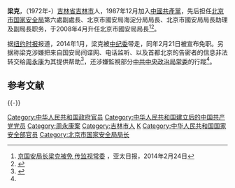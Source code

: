 '''梁克'''，（1972年-）[[吉林省|吉林省]][[吉林市|吉林市]]人，1987年12月加入[[中國共產黨|中國共產黨]]，先后担任[[北京市国家安全局|北京市国家安全局]]第六處副處長、北京市國安局海淀分局局長、北京市國安局局長助理及副局長职务，于2008年4月升任北京市國安局局長<ref>[http://www.apdnews.com/news/70963.html 京国安局长梁克被免 传监视常委] {{webarchive|url=https://web.archive.org/web/20160304201512/http://www.apdnews.com/news/70963.html |date=2016-03-04 }}，亚太日报，2014年2月24日</ref><ref name="jsnk">{{cite web|url=http://paper.wenweipo.com/2014/02/22/YO1402220008.htm|title=京國安局長梁克被免，公安系李東空降接管|publisher=文汇报|date=2014-02-22|accessdate=2014-02-22|archive-date=2014-02-25|archive-url=https://web.archive.org/web/20140225203903/http://paper.wenweipo.com/2014/02/22/YO1402220008.htm|dead-url=no}}</ref>。

据[[纽约时报|纽约时报]]报道，2014年1月，梁克被[[中纪委|中纪委]]带走，同年2月21日被宣布免职。另据称梁克涉嫌把来自国安局间谍网、电话监听、以及首都北京的告密者的信息非法转交给[[周永康|周永康]]为其提供帮助<ref>{{cite web |url = http://cn.nytimes.com/china/20140222/c22liangke/ |title = 中国反腐败调查或已触及国安系统 |publisher = 纽约时报 |date = 2014年2月22日 |accessdate = 2014年2月22日 |archive-date = 2014年2月28日 |archive-url = https://web.archive.org/web/20140228174354/http://cn.nytimes.com/china/20140222/c22liangke/ |dead-url = no }}</ref>，还涉嫌監視部分[[中共中央政治局常委|中共中央政治局常委]]的行蹤<ref name="jsnk" />。

== 参考文献 ==
{{Reflist|2}}

{{-}}
{{周永康}}

{{DEFAULTSORT:Liáng Kè}}
[[Category:中华人民共和国政府官员|Category:中华人民共和国政府官员]]
[[Category:中华人民共和国建立后的中国共产党党员|Category:中华人民共和国建立后的中国共产党党员]]
[[Category:周永康案|Category:周永康案]]
[[Category:吉林市人|Category:吉林市人]]
[[Category:梁姓|K]]
[[Category:中华人民共和国国家安全部官员|Category:中华人民共和国国家安全部官员]]
[[Category:北京市国家安全局局长|Category:北京市国家安全局局长]]